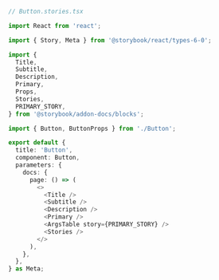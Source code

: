 ```ts
// Button.stories.tsx

import React from 'react';

import { Story, Meta } from '@storybook/react/types-6-0';

import {
  Title,
  Subtitle,
  Description,
  Primary,
  Props,
  Stories,
  PRIMARY_STORY,
} from '@storybook/addon-docs/blocks';

import { Button, ButtonProps } from './Button';

export default {
  title: 'Button',
  component: Button,
  parameters: {
    docs: {
      page: () => (
        <>
          <Title />
          <Subtitle />
          <Description />
          <Primary />
          <ArgsTable story={PRIMARY_STORY} />
          <Stories />
        </>
      ),
    },
  },
} as Meta;
```
